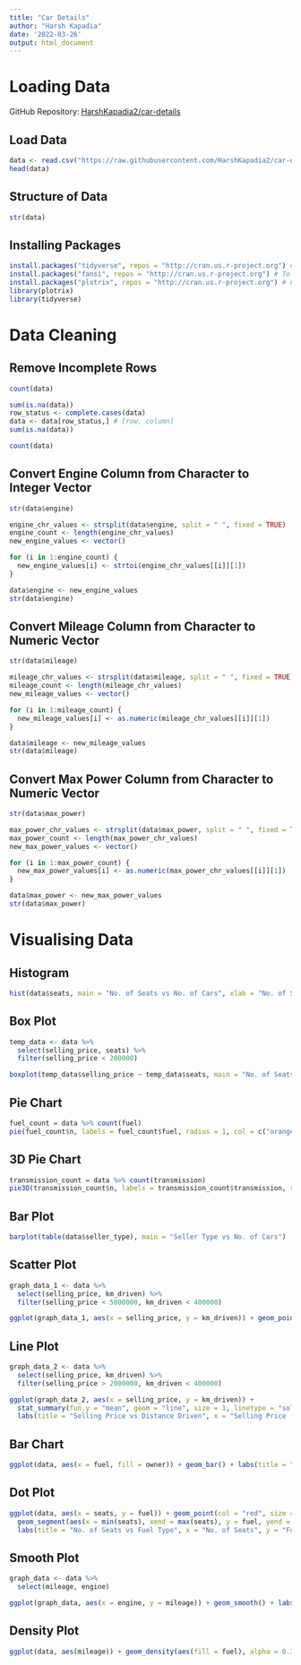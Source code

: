 ```yaml
---
title: "Car Details"
author: "Harsh Kapadia"
date: '2022-03-26'
output: html_document
---
```


# Loading Data

GitHub Repository: [HarshKapadia2/car-details](https://github.com/HarshKapadia2/car-details)

## Load Data

```r
data <- read.csv("https://raw.githubusercontent.com/HarshKapadia2/car-details/main/data/car_details_v3.csv")
head(data)
```

## Structure of Data

```r
str(data)
```

## Installing Packages

```r
install.packages("tidyverse", repos = "http://cran.us.r-project.org") # For `ggplot2` and `dplyr`
install.packages("fansi", repos = "http://cran.us.r-project.org") # To solve `tidyverse` package error
install.packages("plotrix", repos = "http://cran.us.r-project.org") # For 3d Pie Chart
library(plotrix)
library(tidyverse)
```

# Data Cleaning

## Remove Incomplete Rows

```r
count(data)
```

```r
sum(is.na(data))
row_status <- complete.cases(data)
data <- data[row_status,] # [row, column]
sum(is.na(data))
```

```r
count(data)
```

## Convert Engine Column from Character to Integer Vector

```r
str(data$engine)

engine_chr_values <- strsplit(data$engine, split = " ", fixed = TRUE)
engine_count <- length(engine_chr_values)
new_engine_values <- vector()

for (i in 1:engine_count) {
  new_engine_values[i] <- strtoi(engine_chr_values[[i]][1])
}

data$engine <- new_engine_values
str(data$engine)
```

## Convert Mileage Column from Character to Numeric Vector

```r
str(data$mileage)

mileage_chr_values <- strsplit(data$mileage, split = " ", fixed = TRUE)
mileage_count <- length(mileage_chr_values)
new_mileage_values <- vector()

for (i in 1:mileage_count) {
  new_mileage_values[i] <- as.numeric(mileage_chr_values[[i]][1])
}

data$mileage <- new_mileage_values
str(data$mileage)
```

## Convert Max Power Column from Character to Numeric Vector

```r
str(data$max_power)

max_power_chr_values <- strsplit(data$max_power, split = " ", fixed = TRUE)
max_power_count <- length(max_power_chr_values)
new_max_power_values <- vector()

for (i in 1:max_power_count) {
  new_max_power_values[i] <- as.numeric(max_power_chr_values[[i]][1])
}

data$max_power <- new_max_power_values
str(data$max_power)
```

# Visualising Data

## Histogram

```r
hist(data$seats, main = "No. of Seats vs No. of Cars", xlab = "No. of Seats", ylab = "No. of Cars")
```

## Box Plot

```r
temp_data <- data %>%
  select(selling_price, seats) %>%
  filter(selling_price < 200000)

boxplot(temp_data$selling_price ~ temp_data$seats, main = "No. of Seats vs Selling Price", xlab = "No. of Seats", ylab = "Selling Price (Rs)")
```

## Pie Chart

```r
fuel_count = data %>% count(fuel)
pie(fuel_count$n, labels = fuel_count$fuel, radius = 1, col = c("orange", "blue", "yellow", "dark green"), main = "Fuel Type")
```

## 3D Pie Chart

```r
transmission_count = data %>% count(transmission)
pie3D(transmission_count$n, labels = transmission_count$transmission, radius = 1, col = c("yellow", "blue"), explode = 0.4, main = "Transmission Type")
```

## Bar Plot

```r
barplot(table(data$seller_type), main = "Seller Type vs No. of Cars")
```

## Scatter Plot

```r
graph_data_1 <- data %>%
  select(selling_price, km_driven) %>%
  filter(selling_price < 5000000, km_driven < 400000)

ggplot(graph_data_1, aes(x = selling_price, y = km_driven)) + geom_point() + geom_smooth() + labs(title = "Selling Price vs Distance Driven", x = "Selling Price (Rs)", y = "Distance Driven (km)")
```

## Line Plot

```r
graph_data_2 <- data %>%
  select(selling_price, km_driven) %>%
  filter(selling_price > 2000000, km_driven < 400000)

ggplot(graph_data_2, aes(x = selling_price, y = km_driven)) +
  stat_summary(fun.y = "mean", geom = "line", size = 1, linetype = "solid") +
  labs(title = "Selling Price vs Distance Driven", x = "Selling Price (Rs)", y = "Distance Driven (km)")
```

## Bar Chart

```r
ggplot(data, aes(x = fuel, fill = owner)) + geom_bar() + labs(title = "Fuel Type vs No. of Cars vs Owner", x = "Fuel Type", y = "No. of Cars", fill = "Owner")
```

## Dot Plot

```r
ggplot(data, aes(x = seats, y = fuel)) + geom_point(col = "red", size = 5) +
  geom_segment(aes(x = min(seats), xend = max(seats), y = fuel, yend = fuel), linetype = "dashed", size = 0.1) +
  labs(title = "No. of Seats vs Fuel Type", x = "No. of Seats", y = "Fuel Type")
```

## Smooth Plot

```r
graph_data <- data %>%
  select(mileage, engine)

ggplot(graph_data, aes(x = engine, y = mileage)) + geom_smooth() + labs(title = "Engine Capacity vs Car Mileage", x = "Engine Capacity (cc)", y = "Car Mileage (km/L)")
```

## Density Plot

```r
ggplot(data, aes(mileage)) + geom_density(aes(fill = fuel), alpha = 0.3) + labs(title = "Car Mileage vs Density vs Fuel Type", x = "Car Mileage (km/L)", y = "Density", fill = "Fuel Type")
```
